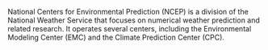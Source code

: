 National Centers for Environmental Prediction (NCEP) is a division of the National Weather Service that focuses on numerical weather prediction and related research. It operates several centers, including the Environmental Modeling Center (EMC) and the Climate Prediction Center (CPC).